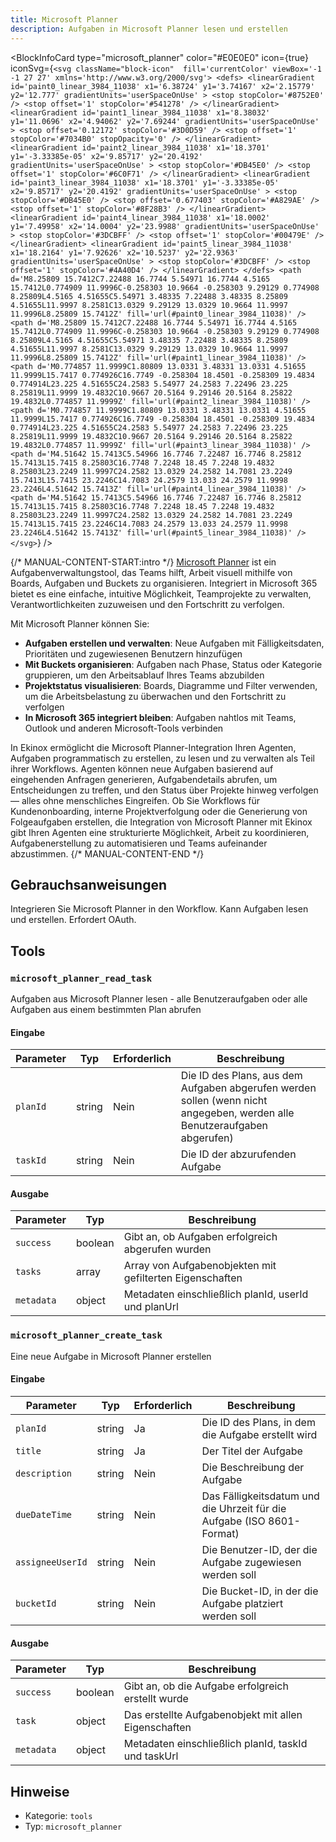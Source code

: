 ```yaml
---
title: Microsoft Planner
description: Aufgaben in Microsoft Planner lesen und erstellen
---
```



<BlockInfoCard 
  type="microsoft_planner"
  color="#E0E0E0"
  icon={true}
  iconSvg={`<svg className="block-icon"  fill='currentColor' viewBox='-1 -1 27 27' xmlns='http://www.w3.org/2000/svg'>
      <defs>
        <linearGradient
          id='paint0_linear_3984_11038'
          x1='6.38724'
          y1='3.74167'
          x2='2.15779'
          y2='12.777'
          gradientUnits='userSpaceOnUse'
        >
          <stop stopColor='#8752E0' />
          <stop offset='1' stopColor='#541278' />
        </linearGradient>
        <linearGradient
          id='paint1_linear_3984_11038'
          x1='8.38032'
          y1='11.0696'
          x2='4.94062'
          y2='7.69244'
          gradientUnits='userSpaceOnUse'
        >
          <stop offset='0.12172' stopColor='#3D0D59' />
          <stop offset='1' stopColor='#7034B0' stopOpacity='0' />
        </linearGradient>
        <linearGradient
          id='paint2_linear_3984_11038'
          x1='18.3701'
          y1='-3.33385e-05'
          x2='9.85717'
          y2='20.4192'
          gradientUnits='userSpaceOnUse'
        >
          <stop stopColor='#DB45E0' />
          <stop offset='1' stopColor='#6C0F71' />
        </linearGradient>
        <linearGradient
          id='paint3_linear_3984_11038'
          x1='18.3701'
          y1='-3.33385e-05'
          x2='9.85717'
          y2='20.4192'
          gradientUnits='userSpaceOnUse'
        >
          <stop stopColor='#DB45E0' />
          <stop offset='0.677403' stopColor='#A829AE' />
          <stop offset='1' stopColor='#8F28B3' />
        </linearGradient>
        <linearGradient
          id='paint4_linear_3984_11038'
          x1='18.0002'
          y1='7.49958'
          x2='14.0004'
          y2='23.9988'
          gradientUnits='userSpaceOnUse'
        >
          <stop stopColor='#3DCBFF' />
          <stop offset='1' stopColor='#00479E' />
        </linearGradient>
        <linearGradient
          id='paint5_linear_3984_11038'
          x1='18.2164'
          y1='7.92626'
          x2='10.5237'
          y2='22.9363'
          gradientUnits='userSpaceOnUse'
        >
          <stop stopColor='#3DCBFF' />
          <stop offset='1' stopColor='#4A40D4' />
        </linearGradient>
      </defs>
      <path
        d='M8.25809 15.7412C7.22488 16.7744 5.54971 16.7744 4.5165 15.7412L0.774909 11.9996C-0.258303 10.9664 -0.258303 9.29129 0.774908 8.25809L4.5165 4.51655C5.54971 3.48335 7.22488 3.48335 8.25809 4.51655L11.9997 8.2581C13.0329 9.29129 13.0329 10.9664 11.9997 11.9996L8.25809 15.7412Z'
        fill='url(#paint0_linear_3984_11038)'
      />
      <path
        d='M8.25809 15.7412C7.22488 16.7744 5.54971 16.7744 4.5165 15.7412L0.774909 11.9996C-0.258303 10.9664 -0.258303 9.29129 0.774908 8.25809L4.5165 4.51655C5.54971 3.48335 7.22488 3.48335 8.25809 4.51655L11.9997 8.2581C13.0329 9.29129 13.0329 10.9664 11.9997 11.9996L8.25809 15.7412Z'
        fill='url(#paint1_linear_3984_11038)'
      />
      <path
        d='M0.774857 11.9999C1.80809 13.0331 3.48331 13.0331 4.51655 11.9999L15.7417 0.774926C16.7749 -0.258304 18.4501 -0.258309 19.4834 0.774914L23.225 4.51655C24.2583 5.54977 24.2583 7.22496 23.225 8.25819L11.9999 19.4832C10.9667 20.5164 9.29146 20.5164 8.25822 19.4832L0.774857 11.9999Z'
        fill='url(#paint2_linear_3984_11038)'
      />
      <path
        d='M0.774857 11.9999C1.80809 13.0331 3.48331 13.0331 4.51655 11.9999L15.7417 0.774926C16.7749 -0.258304 18.4501 -0.258309 19.4834 0.774914L23.225 4.51655C24.2583 5.54977 24.2583 7.22496 23.225 8.25819L11.9999 19.4832C10.9667 20.5164 9.29146 20.5164 8.25822 19.4832L0.774857 11.9999Z'
        fill='url(#paint3_linear_3984_11038)'
      />
      <path
        d='M4.51642 15.7413C5.54966 16.7746 7.22487 16.7746 8.25812 15.7413L15.7415 8.25803C16.7748 7.2248 18.45 7.2248 19.4832 8.25803L23.2249 11.9997C24.2582 13.0329 24.2582 14.7081 23.2249 15.7413L15.7415 23.2246C14.7083 24.2579 13.033 24.2579 11.9998 23.2246L4.51642 15.7413Z'
        fill='url(#paint4_linear_3984_11038)'
      />
      <path
        d='M4.51642 15.7413C5.54966 16.7746 7.22487 16.7746 8.25812 15.7413L15.7415 8.25803C16.7748 7.2248 18.45 7.2248 19.4832 8.25803L23.2249 11.9997C24.2582 13.0329 24.2582 14.7081 23.2249 15.7413L15.7415 23.2246C14.7083 24.2579 13.033 24.2579 11.9998 23.2246L4.51642 15.7413Z'
        fill='url(#paint5_linear_3984_11038)'
      />
    </svg>`}
/>

{/* MANUAL-CONTENT-START:intro */}
[Microsoft Planner](https://www.microsoft.com/en-us/microsoft-365/planner) ist ein Aufgabenverwaltungstool, das Teams hilft, Arbeit visuell mithilfe von Boards, Aufgaben und Buckets zu organisieren. Integriert in Microsoft 365 bietet es eine einfache, intuitive Möglichkeit, Teamprojekte zu verwalten, Verantwortlichkeiten zuzuweisen und den Fortschritt zu verfolgen.

Mit Microsoft Planner können Sie:

- **Aufgaben erstellen und verwalten**: Neue Aufgaben mit Fälligkeitsdaten, Prioritäten und zugewiesenen Benutzern hinzufügen
- **Mit Buckets organisieren**: Aufgaben nach Phase, Status oder Kategorie gruppieren, um den Arbeitsablauf Ihres Teams abzubilden
- **Projektstatus visualisieren**: Boards, Diagramme und Filter verwenden, um die Arbeitsbelastung zu überwachen und den Fortschritt zu verfolgen
- **In Microsoft 365 integriert bleiben**: Aufgaben nahtlos mit Teams, Outlook und anderen Microsoft-Tools verbinden

In Ekinox ermöglicht die Microsoft Planner-Integration Ihren Agenten, Aufgaben programmatisch zu erstellen, zu lesen und zu verwalten als Teil ihrer Workflows. Agenten können neue Aufgaben basierend auf eingehenden Anfragen generieren, Aufgabendetails abrufen, um Entscheidungen zu treffen, und den Status über Projekte hinweg verfolgen — alles ohne menschliches Eingreifen. Ob Sie Workflows für Kundenonboarding, interne Projektverfolgung oder die Generierung von Folgeaufgaben erstellen, die Integration von Microsoft Planner mit Ekinox gibt Ihren Agenten eine strukturierte Möglichkeit, Arbeit zu koordinieren, Aufgabenerstellung zu automatisieren und Teams aufeinander abzustimmen.
{/* MANUAL-CONTENT-END */}

## Gebrauchsanweisungen

Integrieren Sie Microsoft Planner in den Workflow. Kann Aufgaben lesen und erstellen. Erfordert OAuth.

## Tools

### `microsoft_planner_read_task`

Aufgaben aus Microsoft Planner lesen - alle Benutzeraufgaben oder alle Aufgaben aus einem bestimmten Plan abrufen

#### Eingabe

| Parameter | Typ | Erforderlich | Beschreibung |
| --------- | ---- | -------- | ----------- |
| `planId` | string | Nein | Die ID des Plans, aus dem Aufgaben abgerufen werden sollen \(wenn nicht angegeben, werden alle Benutzeraufgaben abgerufen\) |
| `taskId` | string | Nein | Die ID der abzurufenden Aufgabe |

#### Ausgabe

| Parameter | Typ | Beschreibung |
| --------- | ---- | ----------- |
| `success` | boolean | Gibt an, ob Aufgaben erfolgreich abgerufen wurden |
| `tasks` | array | Array von Aufgabenobjekten mit gefilterten Eigenschaften |
| `metadata` | object | Metadaten einschließlich planId, userId und planUrl |

### `microsoft_planner_create_task`

Eine neue Aufgabe in Microsoft Planner erstellen

#### Eingabe

| Parameter | Typ | Erforderlich | Beschreibung |
| --------- | ---- | -------- | ----------- |
| `planId` | string | Ja | Die ID des Plans, in dem die Aufgabe erstellt wird |
| `title` | string | Ja | Der Titel der Aufgabe |
| `description` | string | Nein | Die Beschreibung der Aufgabe |
| `dueDateTime` | string | Nein | Das Fälligkeitsdatum und die Uhrzeit für die Aufgabe \(ISO 8601-Format\) |
| `assigneeUserId` | string | Nein | Die Benutzer-ID, der die Aufgabe zugewiesen werden soll |
| `bucketId` | string | Nein | Die Bucket-ID, in der die Aufgabe platziert werden soll |

#### Ausgabe

| Parameter | Typ | Beschreibung |
| --------- | ---- | ----------- |
| `success` | boolean | Gibt an, ob die Aufgabe erfolgreich erstellt wurde |
| `task` | object | Das erstellte Aufgabenobjekt mit allen Eigenschaften |
| `metadata` | object | Metadaten einschließlich planId, taskId und taskUrl |

## Hinweise

- Kategorie: `tools`
- Typ: `microsoft_planner`
